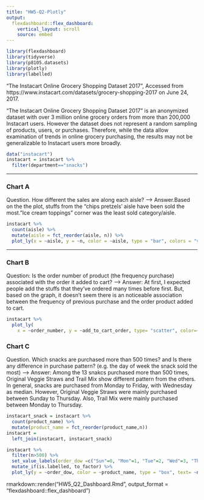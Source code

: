 ```yaml
---
title: "HW5-Q2-Plotly"
output: 
  flexdashboard::flex_dashboard:
    vertical_layout: scroll
    source: embed
---
```


```r
library(flexdashboard)
library(tidyverse)
library(p8105.datasets)
library(plotly)
library(labelled)
```

“The Instacart Online Grocery Shopping Dataset 2017”, Accessed from https://www.instacart.com/datasets/grocery-shopping-2017 on June 24, 2017.

“The Instacart Online Grocery Shopping Dataset 2017” is an anonymized dataset with over 3 million online grocery orders from more than 200,000 Instacart users. However the dataset does not represent a random sampling of products, users, or purchases. Therefore, while the data allow examination of trends in online grocery purchasing, the results may not be generalizable to Instacart users more broadly.

```r
data("instacart")
instacart = instacart %>%
  filter(department=="snacks") 

```

-----------------------------------------------------------------------

### Chart A

Question. How different the sales are along each aisle? 
--> Answer.Based on the the plot, stuffs from the "chips pretzels' aisle have been sold the most.  "Ice cream toppings" corner was the least sold category/aisle. 

```r
instacart %>% 
  count(aisle) %>% 
  mutate(aisle = fct_reorder(aisle, n)) %>% 
  plot_ly(x = ~aisle, y = ~n, color = ~aisle, type = "bar", colors = "viridis")
```


-----------------------------------------------------------------------

### Chart B

Question: Is the order number of product (the frequency purchase) associated with the order it added to cart? 
--> Answer: At first, I expected people add the stuffs that they've ordered many times before first. But, based on the graph, it doesn't seem there is an noticeable association between the frequency of previous purchase and the order product added to cart.

```r
instacart %>%
  plot_ly(
    x = ~order_number, y = ~add_to_cart_order, type= "scatter", color=~aisle)
```

### Chart C

Question. Which snacks are purchased more than 500 times? and Is there any difference in purchase pattern? (e.g. the day of week the snack sold the most) 
--> Answer: Among the 13 snakcs purchased more than 500 times, Original Veggie Straws and Trail Mix show different pattern from the others. In general, snacks are purchased from Monday to Friday, with Wednesday as median. However, Original Veggie Straws were mainly purchased between Sunday to Thursday. Also, Trail Mix were mainly purchased between Monday to Thursday. 

```r
instacart_snack = instacart %>% 
  count(product_name) %>% 
  mutate(product_name = fct_reorder(product_name,n)) 
instacart = 
  left_join(instacart, instacart_snack)

instacart %>%
  filter(n>500) %>%
  set_value_labels(order_dow =c("Sun"=0, "Mon"=1, "Tue"=2, "Wed"=3, "Thr"=4, "Fri"=5, "Sat"=6)) %>%
  mutate_if(is.labelled, to_factor) %>%
  plot_ly(y = ~order_dow, color = ~product_name, type = "box", text= ~n)

```


rmarkdown::render("HW5_Q2_Dashboard.Rmd", output_format = "flexdashboard::flex_dashboard")
